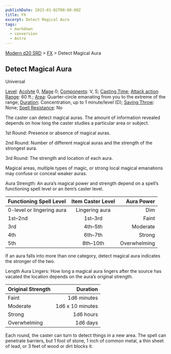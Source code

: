 ```yaml
---
publishDate: 2023-01-02T00:00:00Z
title: FX
excerpt: Detect Magical Aura
tags:
  - markdown
  - conversion
  - Astro
---
```


[Modern d20 SRD](/#modernD20) > [FX](modern-d20-srd-fx-index) > Detect Magical Aura

## Detect Magical Aura

Universal

[Level](modern-d20-srd-fx-level): [Acolyte](modern-d20-srd-classes-advanced-acolyte) 0, [Mage](modern-d20-srd-classes-advanced-mage) 0; [Components](modern-d20-srd-fx-components): V, S; [Casting Time](modern-d20-srd-fx-casting-time); [Attack action](modern-d20-srd-combat-attack-actions) [Range](modern-d20-srd-fx-range): 60 ft.; [Area](modern-d20-srd-fx-area): Quarter-circle emanating from you to the extreme of the range; [Duration](modern-d20-srd-fx-duration): Concentration, up to 1 minute/level (D); [Saving Throw](modern-d20-srd-basics-saving-throws): None; [Spell Resistance](modern-d20-srd-special-abilities-spell-resistance): No

The caster can detect magical auras. The amount of information revealed depends on how long the caster studies a particular area or subject.

1st Round: Presence or absence of magical auras.

2nd Round: Number of different magical auras and the strength of the strongest aura.

3rd Round: The strength and location of each aura.

Magical areas, multiple types of magic, or strong local magical emanations may confuse or conceal weaker auras.

Aura Strength: An aura’s magical power and strength depend on a spell’s functioning spell level or an item’s caster level.

| Functioning Spell Level   | Item Caster Level |   Aura Power |
| :------------------------ | :---------------: | -----------: |
| 0-level or lingering aura |  Lingering aura   |          Dim |
| 1st–2nd                    |      1st–3rd       |        Faint |
| 3rd                       |      4th–5th       |     Moderate |
| 4th                       |      6th–7th       |       Strong |
| 5th                       |      8th–10th      | Overwhelming |

If an aura falls into more than one category, detect magical aura indicates the stronger of the two.

Length Aura Lingers: How long a magical aura lingers after the source has
vacated the location depends on the aura’s original strength.

| Original Strength |         Duration |
| :---------------- | ---------------: |
| Faint             |      1d6 minutes |
| Moderate          | 1d6 x 10 minutes |
| Strong            |        1d6 hours |
| Overwhelming      |         1d6 days |

Each round, the caster can turn to detect things in a new area. The spell can penetrate barriers, but 1 foot of stone, 1 inch of common metal, a thin sheet of lead, or 3 feet of wood or dirt blocks it.
